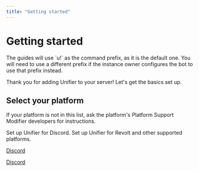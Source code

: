 ```yaml
---
title: "Getting started"
---
```


# Getting started

<Warning>
  The guides will use `u!` as the command prefix, as it is the default one. You will need to use a different prefix if the instance owner configures the bot to use that prefix instead.
</Warning>

Thank you for adding Unifier to your server\! Let's get the basics set up.

## Select your platform

If your platform is not in this list, ask the platform's Platform Support Modifier developers for instructions.

<CardGroup cols={2}>
  <Card title="Discord" icon="Discord">
    Set up Unifier for Discord.
  </Card>
  <Card title="Revolt & Others" icon="share-nodes">
    Set up Unifier for Revolt and other supported platforms.
  </Card>
</CardGroup>

[Discord](./discord.mdx)

[Discord](./revolt.mdx)